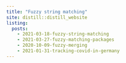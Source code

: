 ```yaml
---
title: "Fuzzy string matching"
site: distill::distill_website
listing:
  posts:
    - 2021-03-18-fuzzy-string-matching
    - 2021-03-27-fuzzy-matching-packages
    - 2020-10-09-fuzzy-merging
    - 2021-01-31-tracking-covid-in-germany
---
```

